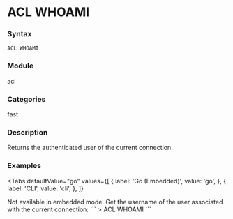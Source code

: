 
# ACL WHOAMI

### Syntax
```
ACL WHOAMI
```

### Module
<span className="acl-category">acl</span>

### Categories
<span className="acl-category">fast</span>

### Description
Returns the authenticated user of the current connection.

### Examples

<Tabs
  defaultValue="go"
  values={[
    { label: 'Go (Embedded)', value: 'go', },
    { label: 'CLI', value: 'cli', },
  ]}
>
  <TabItem value="go">
    Not available in embedded mode.
  </TabItem>
  <TabItem value="cli">
    Get the username of the user associated with the current connection:
    ```
    > ACL WHOAMI
    ```  
  </TabItem>
</Tabs>
